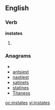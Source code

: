 ==English==

===Verb===
'''instates'''

# {{third-person singular of|[[instate]]}}

===Anagrams===
* {{alphagram|aeinsstt}}
* [[antsiest#English|antsiest]]
* [[nastiest#English|nastiest]]
* [[satinets#English|satinets]]
* [[statines#English|statines]]
* [[Titaness#English|Titaness]]

[[oc:instates]]
[[vi:instates]]